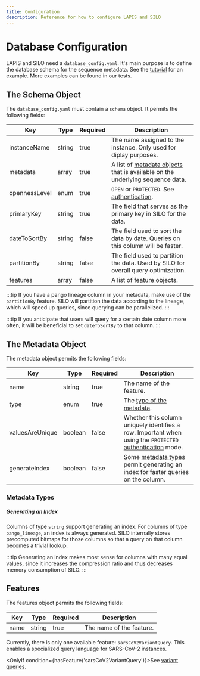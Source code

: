 ```yaml
---
title: Configuration
description: Reference for how to configure LAPIS and SILO
---
```



# Database Configuration

LAPIS and SILO need a `database_config.yaml`.
It's main purpose is to define the database schema for the sequence metadata.
See the [tutorial](/tutorials/maintainer-tutorials/start-lapis-and-silo#writing-configuration) for an example.
More examples can be found in our tests.

## The Schema Object

The `database_config.yaml` must contain a `schema` object.
It permits the following fields:

| Key           | Type   | Required | Description                                                                                           |
|---------------|--------|----------|-------------------------------------------------------------------------------------------------------|
| instanceName  | string | true     | The name assigned to the instance. Only used for diplay purposes.                                     |
| metadata      | array  | true     | A list of [metadata objects](#the-metadata-object) that is available on the underlying sequence data. |
| opennessLevel | enum   | true     | `OPEN` or `PROTECTED`. See [authentication](./authentication).                                        |
| primaryKey    | string | true     | The field that serves as the primary key in SILO for the data.                                        |
| dateToSortBy  | string | false    | The field used to sort the data by date. Queries on this column will be faster.                       |
| partitionBy   | string | false    | The field used to partition the data. Used by SILO for overall query optimization.                    |
| features      | array  | false    | A list of [feature objects](#features).                                                               |

:::tip
If you have a pango lineage column in your metadata, make use of the `partitionBy` feature.
SILO will partition the data according to the lineage, which will speed up queries,
since querying can be parallelized.
:::

:::tip
If you anticipate that users will query for a certain date column more often,
it will be beneficial to set `dateToSortBy` to that column.
:::

## The Metadata Object

The metadata object permits the following fields:

| Key             | Type    | Required | Description                                                                                                                  |
|-----------------|---------|----------|------------------------------------------------------------------------------------------------------------------------------|
| name            | string  | true     | The name of the feature.                                                                                                     |
| type            | enum    | true     | The [type of the metadata](#metadata-types).                                                                                 |
| valuesAreUnique | boolean | false    | Whether this column uniquely identifies a row. Important when using the `PROTECTED` [authentication](./authentication) mode. |
| generateIndex   | boolean | false    | Some [metadata types](#metadata-types) permit generating an index for faster queries on the column.                          |

### Metadata Types

<MetadataTypesList />

##### Generating an Index

Columns of type `string` support generating an index.
For columns of type `pango_lineage`, an index is always generated.
SILO internally stores precomputed bitmaps for those columns so that a query on that column becomes a trivial lookup.

:::tip
Generating an index makes most sense for columns with many equal values,
since it increases the compression ratio and thus decreases memory consumption of SILO.
:::

## Features

The features object permits the following fields:

| Key  | Type   | Required | Description              |
| ---- | ------ | -------- | ------------------------ |
| name | string | true     | The name of the feature. |

Currently, there is only one available feature: `sarsCoV2VariantQuery`.
This enables a specialized query language for SARS-CoV-2 instances.

<OnlyIf condition={hasFeature('sarsCoV2VariantQuery')}>See [variant queries](../concepts/variant-query).</OnlyIf>
